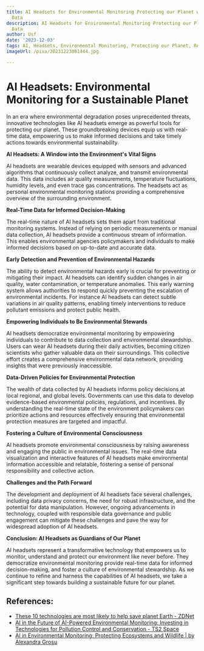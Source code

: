 ```yaml
---
title: AI Headsets for Environmental Monitoring Protecting our Planet with Real-Time
  Data
description: AI Headsets for Environmental Monitoring Protecting our Planet with Real-Time
  Data
author: Usf
date: '2023-12-03'
tags: AI, Headsets, Environmental Monitoring, Protecting our Planet, Real-Time Data
imageUrl: /pixa/20231223081444.jpg

---
```

# AI Headsets: Environmental Monitoring for  a Sustainable Planet

In an era where  environmental degradation poses unprecedented threats,  innovative technologies like  AI headsets  emerge as powerful tools for protecting our planet. These groundbreaking devices equip us with real-time data, empowering us to make informed decisions  and take timely actions  towards environmental sustainability.

**AI Headsets: A Window into the Environment's Vital Signs**

AI headsets are wearable devices equipped  with sensors and advanced algorithms  that continuously collect analyze, and transmit environmental data. This data includes air quality measurements, temperature  fluctuations, humidity levels, and even trace gas concentrations. The headsets act as personal environmental monitoring  stations providing a comprehensive overview of the surrounding environment.

**Real-Time Data for Informed  Decision-Making**

The real-time nature of  AI headsets sets  them apart from traditional monitoring systems. Instead of relying on periodic measurements or  manual data collection, AI headsets provide  a continuous stream of  information. This enables environmental agencies policymakers and individuals to make informed decisions based on up-to-date and accurate data.

**Early  Detection and Prevention of Environmental Hazards**

The  ability to detect environmental hazards early is crucial for preventing or mitigating their impact. AI  headsets can identify sudden changes in air  quality,  water contamination, or temperature anomalies.  This early warning system allows  authorities to respond quickly preventing the escalation of environmental incidents. For instance AI headsets can detect subtle  variations in air quality patterns, enabling timely interventions to reduce pollutant emissions and protect public health.

**Empowering Individuals to Be Environmental Stewards**

AI headsets democratize environmental monitoring by empowering individuals to  contribute  to data collection and environmental stewardship. Users  can wear AI headsets during their daily activities, becoming citizen scientists  who gather  valuable data on their  surroundings. This collective effort creates  a comprehensive environmental data network, providing insights that were previously inaccessible.

**Data-Driven Policies for Environmental Protection**

The wealth of data collected by AI headsets  informs policy decisions at local regional, and global levels. Governments can use this data to develop evidence-based environmental policies, regulations, and incentives. By understanding the  real-time state of the environment policymakers can prioritize actions and resources effectively ensuring that environmental protection measures are targeted and impactful.

**Fostering a Culture of Environmental Consciousness**

AI headsets promote  environmental consciousness by raising awareness and engaging  the  public in environmental issues. The real-time data visualization  and interactive features  of AI headsets make environmental information accessible and relatable,  fostering a sense  of personal responsibility and collective action.

**Challenges and the Path Forward**

The development and  deployment of AI headsets face several challenges, including  data privacy  concerns, the need for robust infrastructure, and the potential for data manipulation. However, ongoing advancements in technology, coupled with responsible data governance and public engagement can mitigate these challenges and pave the way  for widespread adoption of AI headsets.

**Conclusion: AI Headsets as Guardians of Our  Planet**

AI headsets represent a transformative technology that  empowers us to monitor, understand and protect our environment like never  before. They democratize environmental monitoring provide real-time data for informed  decision-making, and foster a culture of environmental stewardship. As we continue to refine and harness the capabilities of AI headsets, we take a significant step towards building a sustainable  future for our planet.

## References:
- [These 10 technologies are most likely to help save planet Earth - ZDNet](https://www.zdnet.com/article/10-technologies-most-likely-to-help-save-planet-earth/)
- [AI in the Future of AI-Powered Environmental Monitoring: Investing in Technologies for Pollution Control and Conservation - TS2 Space](https://ts2.space/en/ai-in-the-future-of-ai-powered-environmental-monitoring-investing-in-technologies-for-pollution-control-and-conservation/)
- [AI in Environmental Monitoring: Protecting Ecosystems and Wildlife | by Alexandra Grosu](https://medium.com/@alexandragrosu03/ai-in-environmental-monitoring-protecting-ecosystems-and-wildlife-5390a0c7a65e)
